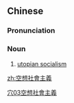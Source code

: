 {{also|空想社会主义}}
==Chinese==
{{zh-forms|s=空想社会主义|type=24}}

===Pronunciation===
{{zh-pron
|m=kōngxiǎng shèhuìzhǔyì
|cat=n
}}

===Noun===
{{zh-noun}}

# [[w:utopian socialism|utopian socialism]]

[[Category:zh:Politics|穴03空想社會主義]]

[[zh:空想社會主義]]